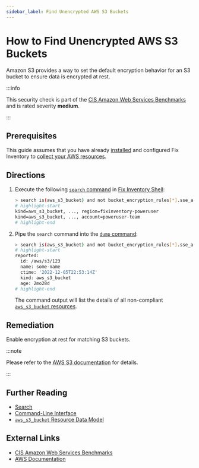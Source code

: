 ```yaml
---
sidebar_label: Find Unencrypted AWS S3 Buckets
---
```


# How to Find Unencrypted AWS S3 Buckets

Amazon S3 provides a way to set the default encryption behavior for an S3 bucket to ensure data is encrypted at rest.

:::info

This security check is part of the [CIS Amazon Web Services Benchmarks](https://cisecurity.org/benchmark/amazon_web_services) and is rated severity **medium**.

:::

## Prerequisites

This guide assumes that you have already [installed](../../../getting-started/install/index.mdx) and configured Fix Inventory to [collect your AWS resources](../../../how-to-guides/data-sources/collect-aws-resource-data.mdx).

## Directions

1. Execute the following [`search` command](../../../reference/cli/search.mdx) in [Fix Inventory Shell](../../../reference/components/shell.mdx):

   ```bash
   > search is(aws_s3_bucket) and not bucket_encryption_rules[*].sse_algorithm!=null
   # highlight-start
   ​kind=aws_s3_bucket, ..., region=fixinventory-poweruser
   ​kind=aws_s3_bucket, ..., account=poweruser-team
   # highlight-end
   ```

2. Pipe the `search` command into the [`dump` command](../../../reference/cli/dump.mdx):

   ```bash
   > search is(aws_s3_bucket) and not bucket_encryption_rules[*].sse_algorithm!=null | dump
   # highlight-start
   ​reported:
   ​  id: /aws/s3/123
   ​  name: some-name
   ​  ctime: '2022-12-05T22:53:14Z'
   ​  kind: aws_s3_bucket
   ​  age: 2mo28d
   # highlight-end
   ```

   The command output will list the details of all non-compliant [`aws_s3_bucket` resources](../../../reference/unified-data-model/aws/s3/aws_s3_bucket.mdx).

## Remediation

Enable encryption at rest for matching S3 buckets.

:::note

Please refer to the [AWS S3 documentation](https://aws.amazon.com/blogs/security/how-to-prevent-uploads-of-unencrypted-objects-to-amazon-s3) for details.

:::

## Further Reading

- [Search](../../../reference/search/index.mdx)
- [Command-Line Interface](../../../reference/cli/index.mdx)
- [`aws_s3_bucket` Resource Data Model](../../../reference/unified-data-model/aws/s3/aws_s3_bucket.mdx)

## External Links

- [CIS Amazon Web Services Benchmarks](https://cisecurity.org/benchmark/amazon_web_services)
- [AWS Documentation](https://aws.amazon.com/blogs/security/how-to-prevent-uploads-of-unencrypted-objects-to-amazon-s3)
